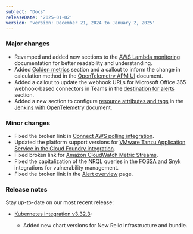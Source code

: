```yaml
---
subject: "Docs"
releaseDate: '2025-01-02'
version: 'version: December 21, 2024 to January 2, 2025'
---
```



### Major changes


* Revamped and added new sections to the [AWS Lambda monitoring](/docs/serverless-function-monitoring/aws-lambda-monitoring/instrument-lambda-function/introduction-lambda/) documentation for better readability and understanding.
* Added [Golden metrics](/docs/opentelemetry/get-started/apm-monitoring/opentelemetry-apm-ui/#golden-metrics) section and a callout to inform the change in calculation method in the [OpenTelemetry APM UI](/docs/opentelemetry/get-started/apm-monitoring/opentelemetry-apm-ui/) document.
* Added a callout to update the webhook URLs for Microsoft Office 365 webhook-based connectors in Teams in the [destination for alerts](/docs/alerts/get-notified/destinations/) section.
* Added a new section to configure [resource attributes and tags](/docs/infrastructure/other-infrastructure-integrations/monitoring-jenkins-ot/#attributes) in the [Jenkins with OpenTelemetry](/docs/infrastructure/other-infrastructure-integrations/monitoring-jenkins-ot/) document.



### Minor changes


* Fixed the broken link in [Connect AWS polling integration](/docs/infrastructure/amazon-integrations/connect/set-up-aws-api-polling).
* Updated the platform support versions for [VMware Tanzu Application Service in the Cloud Foundry integration](/docs/infrastructure/other-infrastructure-integrations/cloudfoundry-integrations/vmware-tanzu-service-broker-integration).
* Fixed broken link for [Amazon CloudWatch Metric Streams](/install/aws-cloudwatch).
* Fixed the capitalization of the  NRQL queries in the [FOSSA](/docs/vulnerability-management/integrations/fossa/) and [Snyk](/docs/vulnerability-management/integrations/snyk/) integrations for vulnerability management.
* Fixed the broken link in the [Alert overview](/docs/alerts/overview) page.

### Release notes


Stay up-to-date on our most recent release:

* [Kubernetes integration v3.32.3](/docs/release-notes/infrastructure-release-notes/kubernetes-integration-release-notes/kubernetes-integration-3-32-3):

  * Added new chart versions for New Relic infrastructure and bundle.
  




